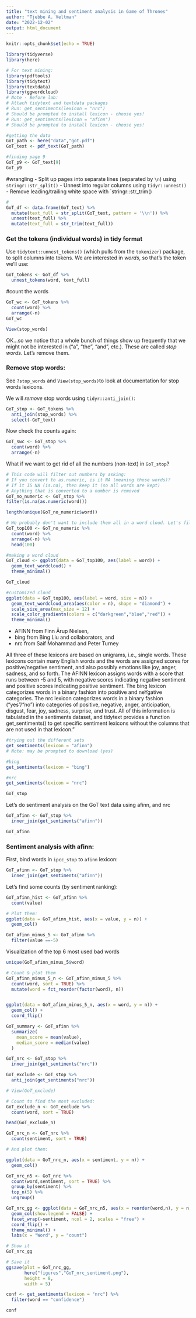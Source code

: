 ---
title: "text mining and sentiment analysis in Game of Thrones"
author: "Tjebbe A. Veltman"
date: "2022-12-02"
output: html_document
---

```{r setup, include=FALSE}
knitr::opts_chunk$set(echo = TRUE)
```

```{r}
library(tidyverse)
library(here)

# For text mining:
library(pdftools)
library(tidytext)
library(textdata) 
library(ggwordcloud)
# Note - Before lab:
# Attach tidytext and textdata packages
# Run: get_sentiments(lexicon = "nrc")
# Should be prompted to install lexicon - choose yes!
# Run: get_sentiments(lexicon = "afinn")
# Should be prompted to install lexicon - choose yes!
```



```{r}
#getting the data
GoT_path <- here("data","got.pdf")
GoT_text <- pdf_text(GoT_path)
```






```{r}
#finding page 9
GoT_p9 <- GoT_text[9]
GoT_p9
```
#wrangling
- Split up pages into separate lines (separated by `\n`) using `stringr::str_split()`
- Unnest into regular columns using `tidyr::unnest()`
- Remove leading/trailing white space with `stringr::str_trim()

```{r}
#
GoT_df <- data.frame(GoT_text) %>% 
  mutate(text_full = str_split(GoT_text, pattern = '\\n')) %>% 
  unnest(text_full) %>% 
  mutate(text_full = str_trim(text_full))
```

### Get the tokens (individual words) in tidy format

Use `tidytext::unnest_tokens()` (which pulls from the `tokenizer`) package, to split columns into tokens. We are interested in *words*, so that's the token we'll use:

```{r}
GoT_tokens <- GoT_df %>% 
  unnest_tokens(word, text_full)
```

#count the words
```{r}
GoT_wc <- GoT_tokens %>% 
  count(word) %>% 
  arrange(-n)
GoT_wc
```
```{r}
View(stop_words)
```

OK...so we notice that a whole bunch of things show up frequently that we might not be interested in ("a", "the", "and", etc.). These are called *stop words*. Let's remove them. 

### Remove stop words:

See `?stop_words` and `View(stop_words)`to look at documentation for stop words lexicons.

We will *remove* stop words using `tidyr::anti_join()`:

```{r}
GoT_stop <- GoT_tokens %>% 
  anti_join(stop_words) %>% 
  select(-GoT_text)
```

Now check the counts again:
```{r}
GoT_swc <- GoT_stop %>% 
  count(word) %>% 
  arrange(-n)
```

What if we want to get rid of all the numbers (non-text) in `GoT_stop`?

```{r}
# This code will filter out numbers by asking:
# If you convert to as.numeric, is it NA (meaning those words)?
# If it IS NA (is.na), then keep it (so all words are kept)
# Anything that is converted to a number is removed
GoT_no_numeric <- GoT_stop %>% 
filter(is.na(as.numeric(word)))
```


```{r}
length(unique(GoT_no_numeric$word))

# We probably don't want to include them all in a word cloud. Let's filter to only include the top 100 most frequent?
GoT_top100 <- GoT_no_numeric %>% 
  count(word) %>% 
  arrange(-n) %>% 
  head(100)
```


```{r}
#making a word cloud
GoT_cloud <- ggplot(data = GoT_top100, aes(label = word)) +
  geom_text_wordcloud() +
  theme_minimal()

GoT_cloud
```


```{r}
#customized cloud
ggplot(data = GoT_top100, aes(label = word, size = n)) +
  geom_text_wordcloud_area(aes(color = n), shape = "diamond") +
  scale_size_area(max_size = 12) +
  scale_color_gradientn(colors = c("darkgreen","blue","red")) +
  theme_minimal()
```
  -  AFINN from Finn Årup Nielsen,
  -  bing from Bing Liu and collaborators, and
  -  nrc from Saif Mohammad and Peter Turney
  
All three of these lexicons are based on unigrams, i.e., single words. These lexicons contain many English words and the words are assigned scores for positive/negative sentiment, and also possibly emotions like joy, anger, sadness, and so forth. The AFINN lexicon assigns words with a score that runs between -5 and 5, with negative scores indicating negative sentiment and positive scores indicating positive sentiment.  The bing lexicon categorizes words in a binary fashion into positive and neYgative categories. The nrc lexicon categorizes words in a binary fashion (“yes”/“no”) into categories of positive, negative, anger, anticipation, disgust, fear, joy, sadness, surprise, and trust.  All of this information is tabulated in the sentiments dataset, and tidytext provides a function get_sentiments() to get specific sentiment lexicons without the columns that are not used in that lexicon."


```{r}
#trying out the different sets
get_sentiments(lexicon = "afinn")
# Note: may be prompted to download (yes)


```


```{r}
#bing
get_sentiments(lexicon = "bing")
```


```{r}
#nrc
get_sentiments(lexicon = "nrc")

GoT_stop
```

Let's do sentiment analysis on the GoT text data using afinn, and nrc
```{r}
GoT_afinn <- GoT_stop %>% 
  inner_join(get_sentiments("afinn"))

GoT_afinn
```

### Sentiment analysis with afinn: 

First, bind words in `ipcc_stop` to `afinn` lexicon:
```{r}
GoT_afinn <- GoT_stop %>% 
  inner_join(get_sentiments("afinn"))
```



Let's find some counts (by sentiment ranking):
```{r}
GoT_afinn_hist <- GoT_afinn %>% 
  count(value)

# Plot them: 
ggplot(data = GoT_afinn_hist, aes(x = value, y = n)) +
  geom_col()

```


```{r}
GoT_afinn_minus_5 <- GoT_afinn %>% 
  filter(value ==-5)
```




Visualization of the top 6 most used bad words
```{r}
unique(GoT_afinn_minus_5$word)

# Count & plot them
GoT_afinn_minus_5_n <- GoT_afinn_minus_5 %>%
  count(word, sort = TRUE) %>% 
  mutate(word = fct_reorder(factor(word), n))


ggplot(data = GoT_afinn_minus_5_n, aes(x = word, y = n)) +
  geom_col() +
  coord_flip()
```


```{r}
GoT_summary <- GoT_afinn %>% 
  summarize(
    mean_score = mean(value),
    median_score = median(value)
  )
```


```{r}
GoT_nrc <- GoT_stop %>% 
  inner_join(get_sentiments("nrc"))
```


```{r}
GoT_exclude <- GoT_stop %>% 
  anti_join(get_sentiments("nrc"))

# View(GoT_exclude)

# Count to find the most excluded:
GoT_exclude_n <- GoT_exclude %>% 
  count(word, sort = TRUE)

head(GoT_exclude_n)
```


```{r}
GoT_nrc_n <- GoT_nrc %>% 
  count(sentiment, sort = TRUE)

# And plot them:

ggplot(data = GoT_nrc_n, aes(x = sentiment, y = n)) +
  geom_col()
```


```{r}
GoT_nrc_n5 <- GoT_nrc %>% 
  count(word,sentiment, sort = TRUE) %>% 
  group_by(sentiment) %>% 
  top_n(5) %>% 
  ungroup()

GoT_nrc_gg <- ggplot(data = GoT_nrc_n5, aes(x = reorder(word,n), y = n, fill = sentiment)) +
  geom_col(show.legend = FALSE) +
  facet_wrap(~sentiment, ncol = 2, scales = "free") +
  coord_flip() +
  theme_minimal() +
  labs(x = "Word", y = "count")

# Show it
GoT_nrc_gg

# Save it
ggsave(plot = GoT_nrc_gg, 
       here("figures","GoT_nrc_sentiment.png"), 
       height = 8, 
       width = 5)
```


```{r}
conf <- get_sentiments(lexicon = "nrc") %>% 
  filter(word == "confidence")

conf
```


```{r}
```


```{r}
```

